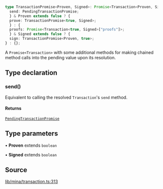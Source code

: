 ```ts
type TransactionPromise<Proven, Signed>: Promise<Transaction<Proven, Signed>> & {
  send: PendingTransactionPromise;
  } & Proven extends false ? {
  prove: TransactionPromise<true, Signed>;
  } : {
  proofs: Promise<Transaction<true, Signed>["proofs"]>;
  } & Signed extends false ? {
  sign: TransactionPromise<Proven, true>;
} : {};
```

A `Promise<Transaction>` with some additional methods for making chained method calls
into the pending value upon its resolution.

## Type declaration

### send()

Equivalent to calling the resolved `Transaction`'s `send` method.

#### Returns

[`PendingTransactionPromise`](../namespaces/Mina/type-aliases/PendingTransactionPromise.mdx)

## Type parameters

• **Proven** extends `boolean`

• **Signed** extends `boolean`

## Source

[lib/mina/transaction.ts:313](https://github.com/o1-labs/o1js/blob/main/src/lib/mina/transaction.ts#L313)
